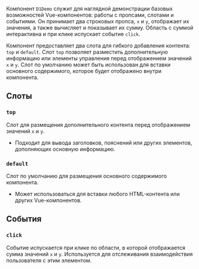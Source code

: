 

<Meta of={Component}/>
<StorybookMain
    name={'D1Demo'}
    description={'D1Demo — это демонстрационный компонент, предназначенный для отображения суммы двух числовых значений (`x` и `y`) и реакции на взаимодействие с пользователем. Он позволяет вставлять пользовательский контент через слоты и генерирует событие при клике.'}
    story={Component.Component}
/>

Компонент `D1Demo` служит для наглядной демонстрации базовых возможностей Vue-компонентов: работы с пропсами, слотами и событиями. Он принимает два строковых пропса, `x` и `y`, отображает их значения, а также вычисляет и показывает их сумму. Область с суммой интерактивна и при клике испускает событие `click`.

Компонент предоставляет два слота для гибкого добавления контента: `top` и `default`. Слот `top` позволяет разместить дополнительную информацию или элементы управления перед отображением значений `x` и `y`. Слот по умолчанию может быть использован для вставки основного содержимого, которое будет отображено внутри компонента.

<Canvas of={Component.Basic}/>

## Слоты
### `top`
Слот для размещения дополнительного контента перед отображением значений `x` и `y`.
- Подходит для вывода заголовков, пояснений или других элементов, дополняющих основную информацию.

### `default`
Слот по умолчанию для размещения основного содержимого компонента.
- Может использоваться для вставки любого HTML-контента или других Vue-компонентов.

## События
### `click`
Событие испускается при клике по области, в которой отображается сумма значений `x` и `y`. Используется для отслеживания взаимодействия пользователя с этим элементом.
```ts
function onClick() {
  // Обработка клика
}

